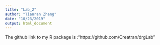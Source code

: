 ```yaml
---
title: "Lab_2"
author: "Tianran Zhang"
date: "10/23/2019"
output: html_document
---
```


The github link to my R package is :"https://github.com/Creatran/drgLab"
